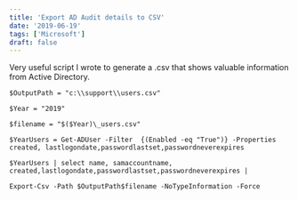 ```yaml
---
title: 'Export AD Audit details to CSV'
date: '2019-06-19'
tags: ['Microsoft']
draft: false
---
```

Very useful script I wrote to generate a .csv that shows valuable information from Active Directory.  

```  
$OutputPath = "c:\\support\\users.csv"  
  
$Year = "2019"  
  
$filename = "$($Year)\_users.csv"  
  
$YearUsers = Get-ADUser -Filter  {(Enabled -eq "True")} -Properties created, lastlogondate,passwordlastset,passwordneverexpires  
  
$YearUsers | select name, samaccountname, created,lastlogondate,passwordlastset,passwordneverexpires |  

Export-Csv -Path $OutputPath$filename -NoTypeInformation -Force

```

  


